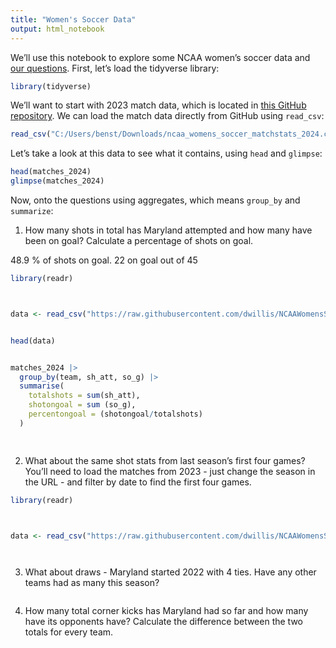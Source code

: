```yaml
---
title: "Women's Soccer Data"
output: html_notebook
---
```


We'll use this notebook to explore some NCAA women's soccer data and [our questions](https://docs.google.com/spreadsheets/d/1kTSrnl1URmcexIWLDMWqDnp3q-c2OS45uifnhjp10n4/edit#gid=0). First, let's load the tidyverse library:

```r
library(tidyverse)
```

We'll want to start with 2023 match data, which is located in [this GitHub repository](https://github.com/dwillis/NCAAWomensSoccerData). We can load the match data directly from GitHub using `read_csv`:

```r
read_csv("C:/Users/benst/Downloads/ncaa_womens_soccer_matchstats_2024.csv")
```

Let's take a look at this data to see what it contains, using `head` and `glimpse`:

```r
head(matches_2024)
glimpse(matches_2024)
```

Now, onto the questions using aggregates, which means `group_by` and `summarize`:

1.  How many shots in total has Maryland attempted and how many have been on goal? Calculate a percentage of shots on goal.

48.9 % of shots on goal. 22 on goal out of 45

```r
library(readr)



data <- read_csv("https://raw.githubusercontent.com/dwillis/NCAAWomensSoccerData/main/data/ncaa_womens_soccer_matchstats_2024.csv")


head(data)


matches_2024 |>
  group_by(team, sh_att, so_g) |>
  summarise(
    totalshots = sum(sh_att),
    shotongoal = sum (so_g),
    percentongoal = (shotongoal/totalshots)
  )
  



```

2.  What about the same shot stats from last season's first four games? You'll need to load the matches from 2023 - just change the season in the URL - and filter by date to find the first four games.

```r
library(readr)



data <- read_csv("https://raw.githubusercontent.com/dwillis/NCAAWomensSoccerData/main/data/ncaa_womens_soccer_matchstats_2023.csv")




```

3.  What about draws - Maryland started 2022 with 4 ties. Have any other teams had as many this season?

```r
```

4.  How many total corner kicks has Maryland had so far and how many have its opponents have? Calculate the difference between the two totals for every team.

```r
```